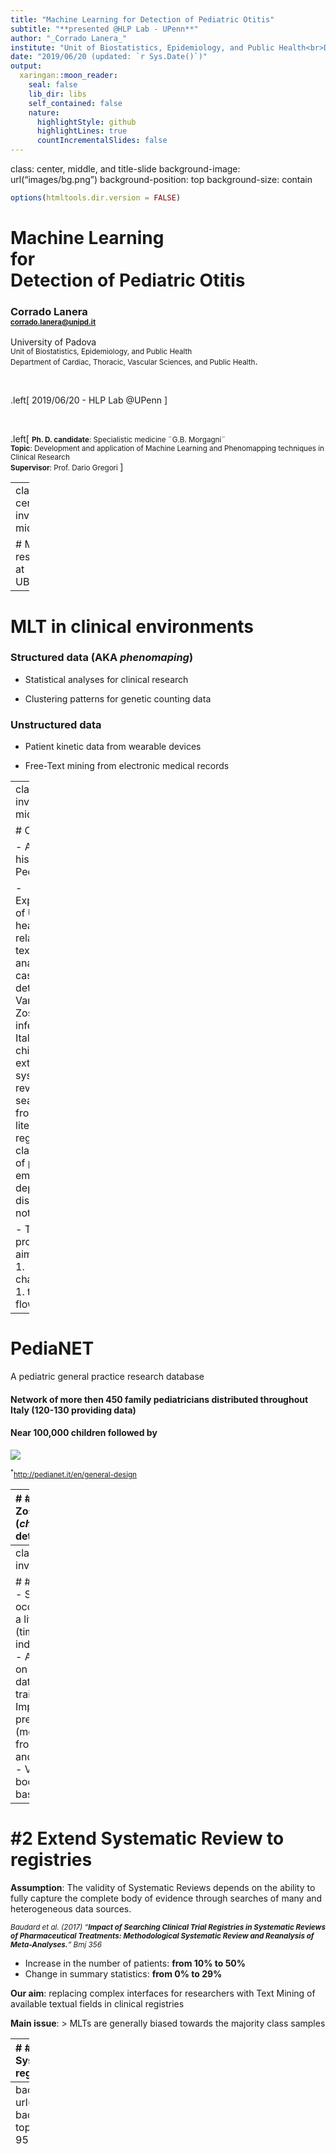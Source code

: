 ```yaml
---
title: "Machine Learning for Detection of Pediatric Otitis"
subtitle: "**presented @HLP Lab - UPenn**"
author: "_Corrado Lanera_"
institute: "Unit of Biostatistics, Epidemiology, and Public Health<br>Department of Cardiac, Thoracic, Vascular Sciences, and Public Health<br>University of Padova (IT)"
date: "2019/06/20 (updated: `r Sys.Date()`)"
output:
  xaringan::moon_reader:
    seal: false
    lib_dir: libs
    self_contained: false
    nature:
      highlightStyle: github
      highlightLines: true
      countIncrementalSlides: false
---
```

class: center, middle, and title-slide
background-image: url("images/bg.png")
background-position: top
background-size: contain

```r
options(htmltools.dir.version = FALSE)
```

# Machine Learning<br>for<br>Detection of Pediatric Otitis

### **Corrado Lanera**<br><small><small><corrado.lanera@unipd.it></small></small>

University of Padova<br><small>Unit of Biostatistics, Epidemiology, and Public Health<br>Department of Cardiac, Thoracic, Vascular Sciences, and Public Health</small>.

<br>

.left[
  2019/06/20 - HLP Lab @UPenn
]

<br>

.left[
<small>
**Ph. D. candidate**: Specialistic medicine ¨G.B. Morgagni¨<br>
**Topic**: Development and application of Machine Learning and Phenomapping techniques in Clinical Research<br>
**Supervisor**: Prof. Dario Gregori
</small>
]



---
class: center, inverse, middle

# My research at UBEPH

---

# MLT in clinical environments


### Structured data (AKA _phenomaping_)

  + Statistical analyses for clinical research

  + Clustering patterns for genetic counting data



### Unstructured data

  + Patient kinetic data from wearable devices
    
  + Free-Text mining from electronic medical records


---
class: inverse, middle

# Outline

- A brief history of PediaNET

- Experiences of UBEPH on health-related free-text analyses
  1. case detection of Varicella Zoster Virus infections in Italian children
  1. extend systematic review searches from literature to registries
  1. classification of pediatric emergency department discharging notes

- The otitis project
  1. aim
  1. data
  1. challenges
  1. tentative flow-chart


---

# PediaNET

A pediatric general practice research database

#### Network of more then 450 family pediatricians distributed throughout Italy (120-130 providing data)
#### Near 100,000 children followed by


<img src="images/pedianet.png">

<small><sup>*</sup>[http://pedianet.it/en/general-design](http://pedianet.it/en/general-design)</small>



---
# \#1 Varicella Zoster (_chickenpox_) detection

.pull-left[
<img src="images/Fig1.png", width="90%">

<small><small>
<sup>*</sup>L., Berchialla, Baldi, et.al, _JMIR_ [under review]
</small></small>
]

.pull-right[
- **Train and validation**
  - region: Veneto (IT)
  - patients: 7,631
  - records: 1,230,355
- **Test**
  - region: Sicilia (IT):
  - patients: 2,347
  - records: 569,926 

- **Learners**

  - LogitBoost (F: 68.5 [59.3–77.7])<sup>**</sup>
  - GLMNet (F: 36.5 [32.2–40.8]) 
  - Maxent (F: 19.1 [17.2–20.9])

<small><sup>**</sup> On the test set.</small>
]

???

SOAP = subjective, objective, assessment, and plan

---
class: middle, inverse

# #1 insights 
  - Sigle occurrence in a life-time (time-independent)
  - Always test on unseen data in the training set
  - Impact of the preprocessing (most impact from lowering and 2-gram)
  - Value of boostrap-based learner

---

# \#2 Extend Systematic Review to registries

**Assumption**:
The validity of Systematic Reviews depends on the ability to fully capture the complete body of evidence through searches of many and heterogeneous data sources.

<small>_Baudard et al. (2017) “**Impact of Searching Clinical Trial Registries in Systematic Reviews of Pharmaceutical Treatments: Methodological Systematic Review and Reanalysis of Meta-Analyses.**” Bmj 356_</small>

- Increase in the number of patients: **from 10% to 50%**
- Change in summary statistics: **from 0% to 29%**

**Our aim**: replacing complex interfaces for researchers with Text Mining of available textual fields in clinical registries


**Main issue**:
> MLTs are generally biased towards the majority class samples


---
# \#2 Extend Systematic Review to registries

.pull-left[
**Data**<sup>1</sup>
- 14 Systematic Reviews
- **Train** (from PubMed, overall):
  - 72,000 negative
  - 185 positive
- **Test**:
  - 233,609 (from ct.gov)

<small>
  <sup>1</sup> Baudard et al. (2017)
</small>

**Learners**
  - GLMNet 
  - SVM
  - RF
  - $k$-NN

]

.pull-right[
**Strategies**<sup>2</sup>

- Random Under Sampling
- Random Over Sampling


- 35:65 minority:majority ratio
- 50:50 minority:majority ratio

<small>
  <sup>2</sup> Compared with the straight use of full dataset
</small>

**Results**<sup>3</sup>
  - Improve: RUS-35:65, ROS-50:50
  - Worsen: kNN (all strategies)
  - Almost neutral: SVM
    - (RUS-50:50 worsened it)
    
]


  
<small><small>
<sup>3</sup> Based on $\Delta$AUC respect to the application on the full dataset w/out dealing with class imbalance
</small></small>

---
background-image: url("images/fig3.png")
background-position: top
background-size: 95% 90%


<br>
<br>
<br>
<br>
<br>
<br>
<br>
<br>
<br>
<br>
<br>
<br>
<br>
<br>
<br>
<br>
<br>
<br>
<br>
<br>
<br>
<br>
<br>
<br>
<br>
<br>
<small><small>
<sup>*</sup> L., Minto, Sharma, et.al _JCE_ (2018-103)
</small></small>


---
class: middle, inverse

# Insights #2
  - SVM could be the first choice for a fast and performing MLT
  - RUS 35:65 can be effective to reduce time (and space) gaining AUC
  - Class imbalance strategies drastically worsen $k$-NN models


---
layout: false

# \#3 Diagnoses classification for children

.pull-left[
<img src="images/nica.png", width="90%">
<small><small>
<sup>*</sup>Lorenzoni, Bressan, L., et.al. _MCRR_ (04/2019)
</small></small>
]

.pull-rigth[
**Data**
  - 1789 ED visits with reported discharge diagnoses (Free-Text) from 9 Nicaraguan hospitals
  - Diagnoses were manually revised and classified by an independent
peer-review group of expert pediatricians

**Learning strategy**
- Bootstrap samples: distribution of results
- Repeated CV: overfitting controll
- OOB performance: full use of data
- RF: 500 trees each forest (to convergence)

**Results**
- overall accuracy: 0.7831 [0.7792-0.7965]
]
---
class: middle, inverse

# Insights #3
  - Lemmata (instead of stemming) improve results and interpretation
  - Value of a bootstrap superstructure
    - strong internal validation
    - data-driven, non-parametric confidence intervals
    - complete use of all the labelled data at the disposal








---
class: center, middle
# Detection and Classification of Otitis from free-text notes into the PediaNET database

---

#### Data

- records:
- patients:
- variables:
- (language: italian)

#### Requests:

#### Challenges:

- multi-label
- multi-stage
- time-dependant
- multi-source
- unbalanced








---
class: center, inverse, middle

# Options


---
# Preprocessing

- remove: extra white spaces, non-words, stop-words
- merge: lowering, stemming/lammatization
- augment: n-gram


--


- enrich (NLP): tag, pos, sentiment, ...


-- 



- machine-translate: TF-iDF?

--- 

# Data imbalance

- type: RUS/ROS

- prop: 35:65, 50:50



---

# Machine Learning Method

- classical: GLMNet, logistic, ...
- full-data: SVM, CART, ...
- boosted: RF, GBM, logitboost, ...
- deep: CNN, RNN, ...
- ensembled: SuperLearner





---

# ML design

- stages: one, more
- parameter selection: (repeated) CV, boostrap
- learning curves: useful to select or switch to more complex model
- validation: data from which distribution?
- metric: sensitivity, NNP, AUC, ...



--- 
# Production

- fixed model
- active learning



---
class: center, inverse, middle

# Current purposed strategy





---

Flow-chart





---
class: center, inverse, middle

# Expectation from the HLP Lab experience



---
class: middle

- opinion on the project steps and strategy
- NLP suggestion about preproc imporvement
- management of time-dependent input
- management of time-dependent output:
  - within the model (recurrent)
  - between the classifications (count of events/time) 

- try to give you back my two cents


---
class: center, middle
<br>
<br>
<br>
<br>
<br>
<br>
<br>
<br>
<br>
<br>

# Thanks for the attention

<br>
<br>
<br>
<br>
<br>
<br>
<br>
<br>

Slides created via the R package [**xaringan**](https://github.com/yihui/xaringan)<br>powered by [remark.js](https://remarkjs.com), [**knitr**](http://yihui.name/knitr), and [R Markdown](https://rmarkdown.rstudio.com).
